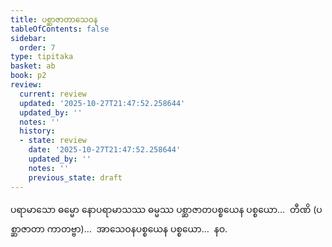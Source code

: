 ```yaml
---
title: ပစ္ဆာဇာတာသေဝန
tableOfContents: false
sidebar:
  order: 7
type: tipitaka
basket: ab
book: p2
review:
  current: review
  updated: '2025-10-27T21:47:52.258644'
  updated_by: ''
  notes: ''
  history:
  - state: review
    date: '2025-10-27T21:47:52.258644'
    updated_by: ''
    notes: ''
    previous_state: draft
---
```



<ReviewStatus review={frontmatter.review} showDetails={true} />

<HypothesisAnnotation frontmatter={frontmatter} />

<DynamicBreadcrumb />

<Division number="31" book="p2" e="ch" v="38" p="263">

<Paragraph number="2181" book="p2">
ပရာမာသော ဓမ္မော နောပရာမာသဿ ဓမ္မဿ ပစ္ဆာဇာတပစ္စယေန ပစ္စယော…  တီဏိ (ပစ္ဆာဇာတာ ကာတဗ္ဗာ)…  အာသေဝနပစ္စယေန ပစ္စယော…  နဝ.
</Paragraph>
</Division>